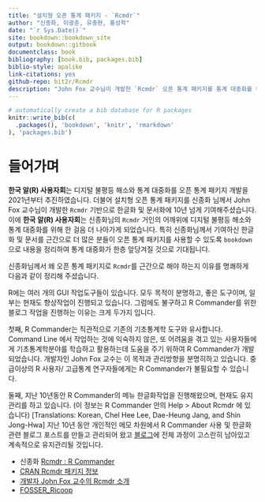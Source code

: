 ```yaml
--- 
title: "설치형 오픈 통계 패키지 - `Rcmdr`"
author: "신종화, 이광춘, 유충현, 홍성학"
date: "`r Sys.Date()`"
site: bookdown::bookdown_site
output: bookdown::gitbook
documentclass: book
bibliography: [book.bib, packages.bib]
biblio-style: apalike
link-citations: yes
github-repo: bit2r/Rcmdr
description: "John Fox 교수님이 개발한 `Rcmdr` 오픈 통계 패키지를 통계 대중화를 위해 한글화해서 공유합니다."
---
```


```r
# automatically create a bib database for R packages
knitr::write_bib(c(
  .packages(), 'bookdown', 'knitr', 'rmarkdown'
), 'packages.bib')
```


# 들어가며

**한국 알(R) 사용자회**는 디지털 불평등 해소와 통계 대중화를 오픈 통계 패키지 개발을 2021년부터 추진하였습니다.
더불어 설치형 오픈 통계 패키지를 신종화 님께서 John Fox 교수님이 개발한 `Rcmdr` 기반으로 한글화 및 문서화에 10년 넘게 기여해주셨습니다. 이에 **한국 알(R) 사용자회**는 신종화님의 `Rcmdr` 거인의 어깨위에 디지털 불평등 해소와 통계 대중화를 위해 한 걸음 더 나아가게 되었습니다. 특히 신종화님께서 기여하신 한글화 및 문서를 근간으로 더 많은 분들이 오픈 통계 패키지를 사용할 수 있도록 `bookdown`으로 내용을 정리하여 통계 대중화가 한층 앞당겨질 것으로 기대됩니다.

신종화님께서 왜 오픈 통계 패키지로 `Rcmdr`를 근간으로 해야 하는지 이유를 명쾌하게 다음과 같이 정리해 주셨습니다.

R에는 여러 개의 GUI 작업도구들이 있습니다. 모두 목적이 분명하고, 좋은 도구이며, 일부는 현재도 향상작업이 진행되고 있습니다. 그럼에도 불구하고 R Commander를 위한 블로그 작업을 진행하는 이유는 크게 두가지 입니다.

첫째, R Commander는 직관적으로 기존의 기초통계학 도구와 유사합니다. Command Line 에서 작업하는 것에 익숙하지 않은, 또 어려움을 겪고 있는 사용자들에게 기초통계학분야를 학습하고 활용하는데 도움을 주기 위하여 R Commander가 개발되었습니다. 개발자인 John Fox 교수는 이 목적과 관리방향을 분명히하고 있습니다. 중급이상의 R 사용자/ 고급통계 연구자들에게는 R Commander가 불필요할 수 있습니다.

둘째, 지난 10년동안 R Commander의 메뉴 한글화작업을 진행해왔으며, 현재도 유지관리를 하고 있습니다. (이 정보는 R Commander 안의 Help > About Rcmdr 에 있습니다) [Translations:  Korean, Chel Hee Lee, Dae-Heung Jang, and Shin Jong-Hwa] 지난 10년 동안 개인적인 메모 차원에서 R Commander 사용 및 한글화 관련 블로그 포스트를 만들고 관리되어 왔고 [블로그](http://modernity.tistory.com)에 전체 과정이 고스란히 남아있고 계속적으로 유지관리될 것입니다.

- 신종화 [Rcmdr : R Commander](https://rcmdr.kr/)
- [CRAN Rcmdr 패키지 정보](https://cran.r-project.org/web/packages/Rcmdr/index.html)
- [개발자 John Fox 교수의 Rcmdr 소개](https://socialsciences.mcmaster.ca/jfox/Misc/Rcmdr/)
- [FOSSER_Ricoop](https://modernity.tistory.com/)


